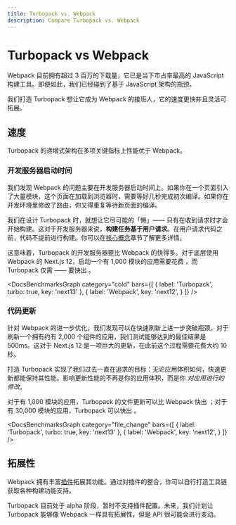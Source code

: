 ```yaml
---
title: Turbopack vs. Webpack
description: Compare Turbopack vs. Webpack
---
```



# Turbopack vs Webpack

Webpack 目前拥有超过 3 百万的下载量，它已是当下市占率最高的 JavaScript 构建工具。即便如此，我们已经碰到了基于 JavaScript 架构的瓶颈。

我们打造 Turbopack 想让它成为 Webpack 的接班人，它的速度更快并且灵活可拓展。

<BenchmarksCallout />

## 速度

Turbopack 的递增式架构在多项关键指标上性能优于 Webpack。

### 开发服务器启动时间

我们发现 Webpack 的问题主要在开发服务器启动时间上。如果你在一个页面引入了大量模块，这个页面在加载到浏览器时，需要等好几秒完成初次编译。如果你在开发环境里修改了路由，你又得重复等待新页面的编译。

我们在设计 Turbopack 时，就想让它尽可能的「懒」—— 只有在收到请求时才会开始构建。这对于开发服务器来说，**构建任务基于用户请求**。在用户请求代码之前，代码不提前进行构建。你可以在[核心概念](/pack/docs/core-concepts#compiling-by-request)章节了解更多详情。

这意味着，Turbopack 的开发服务器要比 Webpack 的快得多。对于底层使用 Webpack 的 Next.js 12，启动一个有 1,000 模块的应用需要花费 <DocsBenchmarkStat stat="next12-cold-1000" />，而 Turbopack 仅需<DocsBenchmarkStat stat="turbopack-cold-1000" /> —— 要快出 **<DocsBenchmarkStat stat="turbopack-cold-vs-next12" />**。

<DocsBenchmarksGraph category="cold" bars={[
  {
    label: 'Turbopack',
    turbo: true,
    key: 'next13'
  },
  {
    label: 'Webpack',
    key: 'next12',
  }
]} />

### 代码更新

针对 Webpack 的进一步优化，我们发现可以在快速刷新上进一步突破瓶颈。对于刷新一个拥有约有 2,000 个组件的应用，我们测试能够达到的最佳结果是 500ms。这对于 Next.js 12 是一项巨大的更新，在此前这个过程需要花费大约 10 秒。

打造 Turbopack 实现了我们过去一直在追求的目标：无论应用体积如何，快速更新都能保持其性能。影响更新性能的不再是你的应用体积，而是你 _对应用进行的修改_。

对于有 1,000 模块的应用，Turbopack 的文件更新可以比 Webpack 快出 **<DocsBenchmarkStat stat="turbopack-update-vs-next12" />**；对于有 30,000 模块的应用，Turbopack 可以快出 **<DocsBenchmarkStat stat="turbopack-update-vs-next12-30000" />**。

<DocsBenchmarksGraph category="file_change" bars={[
  {
    label: 'Turbopack',
    turbo: true,
    key: 'next13'
  },
  {
    label: 'Webpack',
    key: 'next12',
  }
]} />

## 拓展性

Webpack 拥有丰富[插件](https://webpack.js.org/plugins/)拓展其功能。通过对插件的整合，你可以自行打造工具链获取各种构建功能支持。

Turbopack 目前处于 alpha 阶段，暂时不支持插件配置。未来，我们计划让 Turbopack 能够像 Webpack 一样具有拓展性，但是 API 很可能会进行变动。